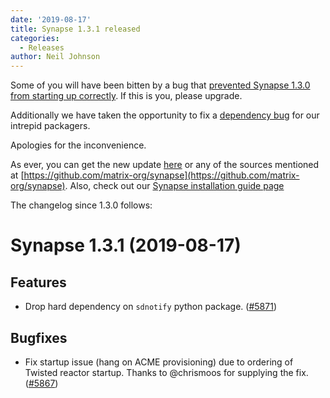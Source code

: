 ```yaml
---
date: '2019-08-17'
title: Synapse 1.3.1 released
categories:
  - Releases
author: Neil Johnson
---
```


Some of you will have been bitten by a bug that [prevented Synapse 1.3.0 from starting up correctly](https://github.com/matrix-org/synapse/issues/5866). If this is you, please upgrade.

Additionally we have taken the opportunity to fix a [dependency bug](https://github.com/matrix-org/synapse/issues/5865) for our intrepid packagers.

Apologies for the inconvenience.

As ever, you can get the new update [here](https://github.com/matrix-org/synapse/releases/tag/v1.3.1) or any of the sources mentioned at [https://github.com/matrix-org/synapse](https://github.com/matrix-org/synapse). Also, check out our [Synapse installation guide page](https://matrix.org/docs/guides/installing-synapse)

The changelog since 1.3.0 follows:

Synapse 1.3.1 (2019-08-17)
==========================

Features
--------

- Drop hard dependency on `sdnotify` python package. ([\#5871](https://github.com/matrix-org/synapse/issues/5871))


Bugfixes
--------

- Fix startup issue (hang on ACME provisioning) due to ordering of Twisted reactor startup. Thanks to @chrismoos for supplying the fix. ([\#5867](https://github.com/matrix-org/synapse/issues/5867))
